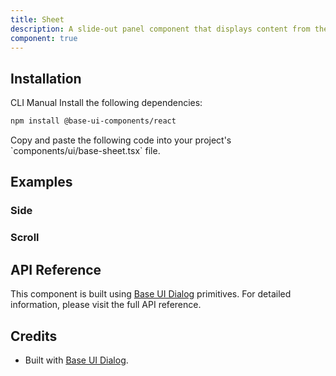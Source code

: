 ```yaml
---
title: Sheet
description: A slide-out panel component that displays content from the side of the screen, built with Base UI components.
component: true
---
```


<ExamplePreview path="base-sheet/default" />

## Installation

<Tabs defaultValue="cli">

<TabsList>
  <TabsTrigger value="cli">CLI</TabsTrigger>
  <TabsTrigger value="manual">Manual</TabsTrigger>
</TabsList>

<TabsContent value="cli">
  <CliCommands name="sheet" />
</TabsContent>

<TabsContent value="manual">    
<Steps>

<Step>
Install the following dependencies:

```bash
npm install @base-ui-components/react
```

</Step>

<Step>
Copy and paste the following code into your project's `components/ui/base-sheet.tsx` file.

<ComponentPreview name="base-sheet" />

</Step>

</Steps>

</TabsContent>

</Tabs>

## Examples

### Side

<ExamplePreview path="base-sheet/side" />

### Scroll

<ExamplePreview path="base-sheet/scroll" />

## API Reference

This component is built using [Base UI Dialog](https://base-ui.com/react/components/dialog) primitives. For detailed information, please visit the full API reference.

## Credits

- Built with [Base UI Dialog](https://base-ui.com/react/components/dialog).
